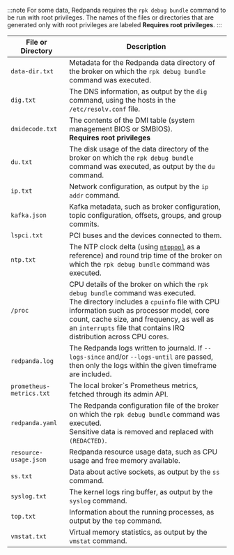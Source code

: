 :::note
For some data, Redpanda requires the `rpk debug bundle` command to be run with root privileges.
The names of the files or directories that are generated only with root privileges are labeled **Requires root privileges**.
:::

|File or Directory|Description|
|--|--|
|`data-dir.txt`|Metadata for the Redpanda data directory of the broker on which the `rpk debug bundle` command was executed.|
|`dig.txt`|The DNS information, as output by the `dig` command, using the hosts in the `/etc/resolv.conf` file.|
|`dmidecode.txt`|The contents of the DMI table (system management BIOS or SMBIOS).<br/>**Requires root privileges**|
|`du.txt`|The disk usage of the data directory of the broker on which the `rpk debug bundle` command was executed, as output by the `du` command.|
|`ip.txt`|Network configuration, as output by the `ip addr` command.|
|`kafka.json`|Kafka metadata, such as broker configuration, topic configuration, offsets, groups, and group commits.|
|`lspci.txt`|PCI buses and the devices connected to them.|
|`ntp.txt`|The NTP clock delta (using [`ntppool`](https://www.ntppool.org/en/) as a reference) and round trip time of the broker on which the `rpk debug bundle` command was executed.|
|`/proc`|CPU details of the broker on which the `rpk debug bundle` command was executed.<br/>The directory includes a `cpuinfo` file with CPU information such as processor model, core count, cache size, and frequency, as well as an `interrupts` file that contains IRQ distribution across CPU cores. |
|`redpanda.log`|The Redpanda logs written to journald. If `--logs-since` and/or `--logs-until` are passed, then only the logs within the given timeframe are included.|
|`prometheus-metrics.txt`|The local broker`s Prometheus metrics, fetched through its admin API.|
|`redpanda.yaml`|The Redpanda configuration file of the broker on which the `rpk debug bundle` command was executed.<br/>Sensitive data is removed and replaced with `(REDACTED)`.|
|`resource-usage.json`|Redpanda resource usage data, such as CPU usage and free memory available. |
|`ss.txt`|Data about active sockets, as output by the `ss` command. |
|`syslog.txt`|The kernel logs ring buffer, as output by the `syslog` command. |
|`top.txt`|Information about the running processes, as output by the `top` command. |Check system processes.
|`vmstat.txt`|Virtual memory statistics, as output by the `vmstat` command. |